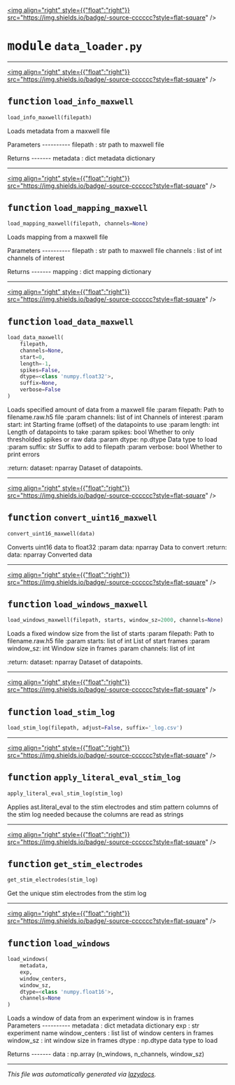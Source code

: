 <!-- markdownlint-disable -->

<a href="https://github.com/braingeneers/brainloop/blob/main/brainloop/analysis/data_loader.py#L0"><img align="right" style={{"float":"right"}} src="https://img.shields.io/badge/-source-cccccc?style=flat-square" /></a>

# <kbd>module</kbd> `data_loader.py`





---

<a href="https://github.com/braingeneers/brainloop/blob/main/brainloop/analysis/data_loader.py#L9"><img align="right" style={{"float":"right"}} src="https://img.shields.io/badge/-source-cccccc?style=flat-square" /></a>

## <kbd>function</kbd> `load_info_maxwell`

```python
load_info_maxwell(filepath)
```

Loads metadata from a maxwell file 

Parameters 
---------- filepath : str  path to maxwell file  

Returns 
------- metadata : dict  metadata dictionary 


---

<a href="https://github.com/braingeneers/brainloop/blob/main/brainloop/analysis/data_loader.py#L49"><img align="right" style={{"float":"right"}} src="https://img.shields.io/badge/-source-cccccc?style=flat-square" /></a>

## <kbd>function</kbd> `load_mapping_maxwell`

```python
load_mapping_maxwell(filepath, channels=None)
```

Loads mapping from a maxwell file 

Parameters 
---------- filepath : str  path to maxwell file channels : list of int  channels of interest  

Returns 
------- mapping : dict  mapping dictionary 


---

<a href="https://github.com/braingeneers/brainloop/blob/main/brainloop/analysis/data_loader.py#L93"><img align="right" style={{"float":"right"}} src="https://img.shields.io/badge/-source-cccccc?style=flat-square" /></a>

## <kbd>function</kbd> `load_data_maxwell`

```python
load_data_maxwell(
    filepath,
    channels=None,
    start=0,
    length=-1,
    spikes=False,
    dtype=<class 'numpy.float32'>,
    suffix=None,
    verbose=False
)
```

Loads specified amount of data from a maxwell file :param filepath:   Path to filename.raw.h5 file :param channels: list of int  Channels of interest :param start: int  Starting frame (offset) of the datapoints to use :param length: int  Length of datapoints to take :param spikes: bool  Whether to only thresholded spikes or raw data :param dtype: np.dtype  Data type to load :param suffix: str  Suffix to add to filepath :param verbose: bool  Whether to print errors 

:return: dataset: nparray  Dataset of datapoints. 


---

<a href="https://github.com/braingeneers/brainloop/blob/main/brainloop/analysis/data_loader.py#L215"><img align="right" style={{"float":"right"}} src="https://img.shields.io/badge/-source-cccccc?style=flat-square" /></a>

## <kbd>function</kbd> `convert_uint16_maxwell`

```python
convert_uint16_maxwell(data)
```

Converts uint16 data to float32 :param data: nparray  Data to convert :return: data: nparray  Converted data 


---

<a href="https://github.com/braingeneers/brainloop/blob/main/brainloop/analysis/data_loader.py#L231"><img align="right" style={{"float":"right"}} src="https://img.shields.io/badge/-source-cccccc?style=flat-square" /></a>

## <kbd>function</kbd> `load_windows_maxwell`

```python
load_windows_maxwell(filepath, starts, window_sz=2000, channels=None)
```

Loads a fixed window size from the list of starts :param filepath:   Path to filename.raw.h5 file :param starts: list of int  List of start frames :param window_sz: int  Window size in frames :param channels: list of int 

:return: dataset: nparray  Dataset of datapoints. 


---

<a href="https://github.com/braingeneers/brainloop/blob/main/brainloop/analysis/data_loader.py#L263"><img align="right" style={{"float":"right"}} src="https://img.shields.io/badge/-source-cccccc?style=flat-square" /></a>

## <kbd>function</kbd> `load_stim_log`

```python
load_stim_log(filepath, adjust=False, suffix='_log.csv')
```






---

<a href="https://github.com/braingeneers/brainloop/blob/main/brainloop/analysis/data_loader.py#L288"><img align="right" style={{"float":"right"}} src="https://img.shields.io/badge/-source-cccccc?style=flat-square" /></a>

## <kbd>function</kbd> `apply_literal_eval_stim_log`

```python
apply_literal_eval_stim_log(stim_log)
```

Applies ast.literal_eval to the stim electrodes and stim pattern columns of the stim log needed because the columns are read as strings 


---

<a href="https://github.com/braingeneers/brainloop/blob/main/brainloop/analysis/data_loader.py#L297"><img align="right" style={{"float":"right"}} src="https://img.shields.io/badge/-source-cccccc?style=flat-square" /></a>

## <kbd>function</kbd> `get_stim_electrodes`

```python
get_stim_electrodes(stim_log)
```

Get the unique stim electrodes from the stim log 


---

<a href="https://github.com/braingeneers/brainloop/blob/main/brainloop/analysis/data_loader.py#L308"><img align="right" style={{"float":"right"}} src="https://img.shields.io/badge/-source-cccccc?style=flat-square" /></a>

## <kbd>function</kbd> `load_windows`

```python
load_windows(
    metadata,
    exp,
    window_centers,
    window_sz,
    dtype=<class 'numpy.float16'>,
    channels=None
)
```

Loads a window of data from an experiment window is in frames Parameters 
---------- metadata : dict  metadata dictionary exp : str  experiment name window_centers : list  list of window centers in frames window_sz : int  window size in frames dtype : np.dtype  data type to load 

Returns 
------- data : np.array (n_windows, n_channels, window_sz) 




---

_This file was automatically generated via [lazydocs](https://github.com/ml-tooling/lazydocs)._
